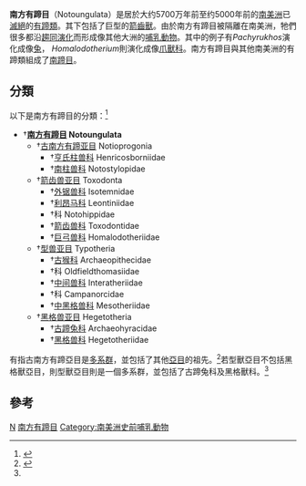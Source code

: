 {{Automatic taxobox
| taxon = Notoungulata
| fossil_range = {{Fossil range|57|0.005}}[[古新世|古新世]]－[[全新世|全新世]](约5000年前)
| image = Toxodon.jpg
| image_caption = [[箭齒獸|箭齒獸]]
| authority = Roth, 1903
| subdivision_ranks = [[亞目|亞目]]及[[科|科]]
| subdivision = 
*見內文
}}

'''南方有蹄目'''（Notoungulata）是居於大约5700万年前至约5000年前的[[南美洲|南美洲]]已[[滅絕|滅絕]]的[[有蹄類|有蹄類]]。其下包括了巨型的[[箭齒獸|箭齒獸]]。由於南方有蹄目被隔離在南美洲，牠們很多都沿[[趨同演化|趨同演化]]而形成像其他大洲的[[哺乳動物|哺乳動物]]。其中的例子有''Pachyrukhos''演化成像[[兔|兔]]， ''Homalodotherium''則演化成像[[爪獸科|爪獸科]]。南方有蹄目與其他南美洲的有蹄類組成了[[南蹄目|南蹄目]]。

==分類==
以下是南方有蹄目的分類：<ref name=mckenna1997>{{Cite book en|author=McKenna, Malcolm C., and Bell, Susan K.|year=1997|title=Classification of Mammals Above the Species Level|publisher=Columbia University Press|location=New York|pages=631 pp.|id=ISBN 0-231-11013-8}}</ref>

*†'''[[南方有蹄目|南方有蹄目]] Notoungulata'''
**†[[古南方有蹄亚目|古南方有蹄亚目]] Notioprogonia
***†[[亨氏柱兽科|亨氏柱兽科]] Henricosborniidae
***†[[南柱兽科|南柱兽科]] Notostylopidae
**†[[箭齿兽亚目|箭齿兽亚目]] Toxodonta
***†[[外锯兽科|外锯兽科]] Isotemnidae
***†[[利昂马科|利昂马科]] Leontiniidae
***†科 Notohippidae
***†[[箭齿兽科|箭齿兽科]] Toxodontidae
***†[[巨弓兽科|巨弓兽科]] Homalodotheriidae
**†[[型兽亚目|型兽亚目]] Typotheria
***†[[古猴科|古猴科]] Archaeopithecidae
***†科 Oldfieldthomasiidae
***†[[中间兽科|中间兽科]] Interatheriidae
***†科 Campanorcidae
***†[[中黑格兽科|中黑格兽科]] Mesotheriidae
**†[[黑格兽亚目|黑格兽亚目]] Hegetotheria
***†[[古蹄兔科|古蹄兔科]] Archaeohyracidae
***†[[黑格兽科|黑格兽科]] Hegetotheriidae

有指古南方有蹄亞目是[[多系群|多系群]]，並包括了其他[[亞目|亞目]]的祖先。<ref name=cifelli1993>{{Cite book en|author=Cifelli, Richard L|year=1993|chapter=The phylogeny of the native South American ungulates|pages=pp. 195-216|editor=F. S. Szalay, M. J. Novacek and M. C. McKenna (eds.)|title=Mammal Phylogeny, Volume 2, Placentals|publisher=Springer-Verlag|location=New York|id=ISBN 0-387-97853-4}}</ref>若型獸亞目不包括黑格獸亞目，則型獸亞目則是一個多系群，並包括了古蹄兔科及黑格獸科。<ref name=cifelli1993/>

==參考==
{{reflist}}
{{Taxonbar|from=Q131322}}

[[Category:南蹄目|N]]
[[Category:南方有蹄目|]]
[[Category:南美洲史前哺乳動物|Category:南美洲史前哺乳動物]]